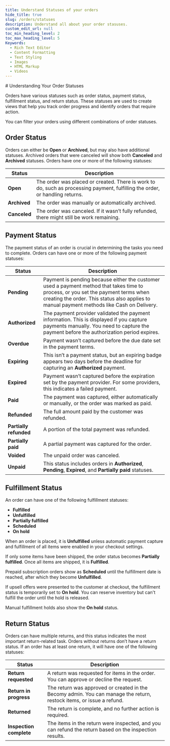 ```yaml
---
title: Understand Statuses of your orders
hide_title: true
slug: /orders/statuses
description: Understand all about your order stasuses.
custom_edit_url: null
toc_min_heading_level: 2
toc_max_heading_level: 5
Keywords:
  - Rich Text Editor
  - Content Formatting
  - Text Styling
  - Images
  - HTML Markup
  - Videos
---
```



<head>
  <meta
    property="twitter:description"
    content="Understand all about your order stasuses."
  />
  <meta
    property="og:url"
    content="https://docs-becomy.surge.sh/orders/statuses"
  />
  <link rel="canonical" href="https://docs-becomy.surge.sh/orders" />
  <link
    rel="alternate"
    href="https://docs-becomy.surge.sh/orders/fr"
    hreflang="fr"
  />
</head>
# Understanding Your Order Statuses

Orders have various statuses such as order status, payment status, fulfillment status, and return status. These statuses are used to create views that help you track order progress and identify orders that require action.

You can filter your orders using different combinations of order statuses.

## Order Status

Orders can either be **Open** or **Archived**, but may also have additional statuses. Archived orders that were canceled will show both **Canceled** and **Archived** statuses. Orders have one or more of the following statuses:

| Status       | Description                                                                                                                  |
| ------------ | ---------------------------------------------------------------------------------------------------------------------------- |
| **Open**     | The order was placed or created. There is work to do, such as processing payment, fulfilling the order, or handling returns. |
| **Archived** | The order was manually or automatically archived.                                                                            |
| **Canceled** | The order was canceled. If it wasn’t fully refunded, there might still be work remaining.                                    |

## Payment Status

The payment status of an order is crucial in determining the tasks you need to complete. Orders can have one or more of the following payment statuses:

| Status                 | Description                                                                                                                                                                                                                      |
| ---------------------- | -------------------------------------------------------------------------------------------------------------------------------------------------------------------------------------------------------------------------------- |
| **Pending**            | Payment is pending because either the customer used a payment method that takes time to process, or you set the payment terms when creating the order. This status also applies to manual payment methods like Cash on Delivery. |
| **Authorized**         | The payment provider validated the payment information. This is displayed if you capture payments manually. You need to capture the payment before the authorization period expires.                                             |
| **Overdue**            | Payment wasn’t captured before the due date set in the payment terms.                                                                                                                                                            |
| **Expiring**           | This isn’t a payment status, but an expiring badge appears two days before the deadline for capturing an **Authorized** payment.                                                                                                 |
| **Expired**            | Payment wasn’t captured before the expiration set by the payment provider. For some providers, this indicates a failed payment.                                                                                                  |
| **Paid**               | The payment was captured, either automatically or manually, or the order was marked as paid.                                                                                                                                     |
| **Refunded**           | The full amount paid by the customer was refunded.                                                                                                                                                                               |
| **Partially refunded** | A portion of the total payment was refunded.                                                                                                                                                                                     |
| **Partially paid**     | A partial payment was captured for the order.                                                                                                                                                                                    |
| **Voided**             | The unpaid order was canceled.                                                                                                                                                                                                   |
| **Unpaid**             | This status includes orders in **Authorized**, **Pending**, **Expired**, and **Partially paid** statuses.                                                                                                                        |

## Fulfillment Status

An order can have one of the following fulfillment statuses:

- **Fulfilled**
- **Unfulfilled**
- **Partially fulfilled**
- **Scheduled**
- **On hold**

When an order is placed, it is **Unfulfilled** unless automatic payment capture and fulfillment of all items were enabled in your checkout settings.

If only some items have been shipped, the order status becomes **Partially fulfilled**. Once all items are shipped, it is **Fulfilled**.

Prepaid subscription orders show as **Scheduled** until the fulfillment date is reached, after which they become **Unfulfilled**.

If upsell offers were presented to the customer at checkout, the fulfillment status is temporarily set to **On hold**. You can reserve inventory but can't fulfill the order until the hold is released.

Manual fulfillment holds also show the **On hold** status.

## Return Status

Orders can have multiple returns, and this status indicates the most important return-related task. Orders without returns don’t have a return status. If an order has at least one return, it will have one of the following statuses:

| Status                  | Description                                                                                                          |
| ----------------------- | -------------------------------------------------------------------------------------------------------------------- |
| **Return requested**    | A return was requested for items in the order. You can approve or decline the request.                               |
| **Return in progress**  | The return was approved or created in the Becomy admin. You can manage the return, restock items, or issue a refund. |
| **Returned**            | The return is complete, and no further action is required.                                                           |
| **Inspection complete** | The items in the return were inspected, and you can refund the return based on the inspection results.               |
